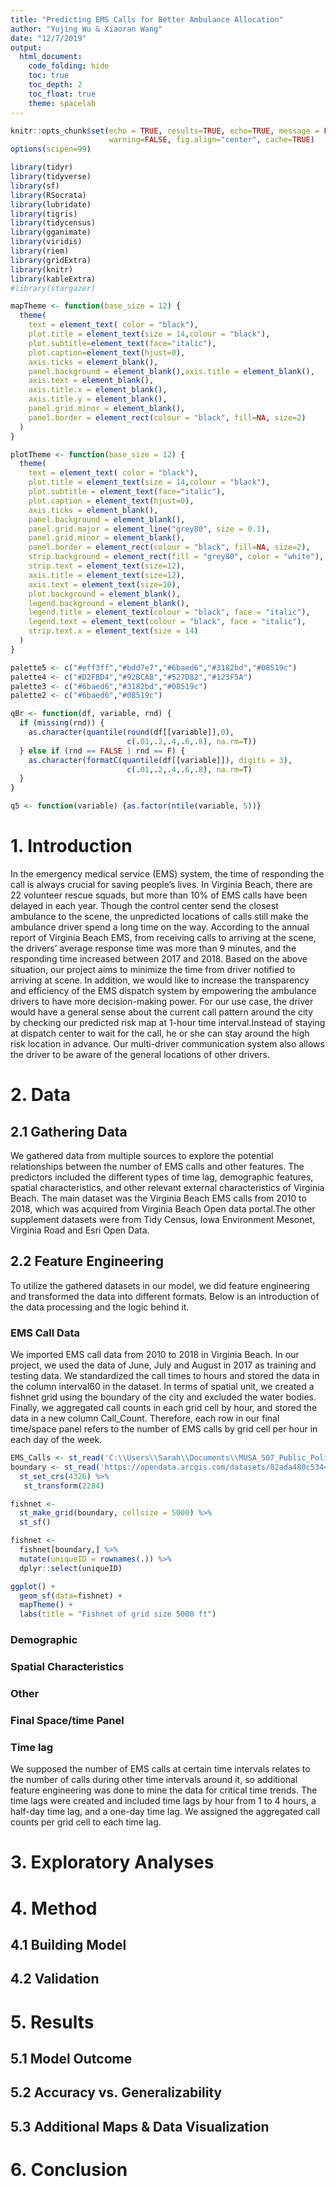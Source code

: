 ```yaml
---
title: "Predicting EMS Calls for Better Ambulance Allocation"
author: "Yujing Wu & Xiaoran Wang"
date: "12/7/2019"
output:
  html_document:
    code_folding: hide
    toc: true
    toc_depth: 2
    toc_float: true
    theme: spacelab
---
```


```r
knitr::opts_chunk$set(echo = TRUE, results=TRUE, echo=TRUE, message = FALSE, 
                      warning=FALSE, fig.align="center", cache=TRUE)
options(scipen=99)
```

```r
library(tidyr)
library(tidyverse)
library(sf)
library(RSocrata)
library(lubridate)
library(tigris)
library(tidycensus)
library(gganimate)
library(viridis)
library(riem)
library(gridExtra)
library(knitr)
library(kableExtra)
#library(stargazer)

mapTheme <- function(base_size = 12) {
  theme(
    text = element_text( color = "black"),
    plot.title = element_text(size = 14,colour = "black"),
    plot.subtitle=element_text(face="italic"),
    plot.caption=element_text(hjust=0),
    axis.ticks = element_blank(),
    panel.background = element_blank(),axis.title = element_blank(),
    axis.text = element_blank(),
    axis.title.x = element_blank(),
    axis.title.y = element_blank(),
    panel.grid.minor = element_blank(),
    panel.border = element_rect(colour = "black", fill=NA, size=2)
  )
}

plotTheme <- function(base_size = 12) {
  theme(
    text = element_text( color = "black"),
    plot.title = element_text(size = 14,colour = "black"),
    plot.subtitle = element_text(face="italic"),
    plot.caption = element_text(hjust=0),
    axis.ticks = element_blank(),
    panel.background = element_blank(),
    panel.grid.major = element_line("grey80", size = 0.1),
    panel.grid.minor = element_blank(),
    panel.border = element_rect(colour = "black", fill=NA, size=2),
    strip.background = element_rect(fill = "grey80", color = "white"),
    strip.text = element_text(size=12),
    axis.title = element_text(size=12),
    axis.text = element_text(size=10),
    plot.background = element_blank(),
    legend.background = element_blank(),
    legend.title = element_text(colour = "black", face = "italic"),
    legend.text = element_text(colour = "black", face = "italic"),
    strip.text.x = element_text(size = 14)
  )
}

palette5 <- c("#eff3ff","#bdd7e7","#6baed6","#3182bd","#08519c")
palette4 <- c("#D2FBD4","#92BCAB","#527D82","#123F5A")
palette3 <- c("#6baed6","#3182bd","#08519c")
palette2 <- c("#6baed6","#08519c")

qBr <- function(df, variable, rnd) {
  if (missing(rnd)) {
    as.character(quantile(round(df[[variable]],0),
                          c(.01,.2,.4,.6,.8), na.rm=T))
  } else if (rnd == FALSE | rnd == F) {
    as.character(formatC(quantile(df[[variable]]), digits = 3),
                          c(.01,.2,.4,.6,.8), na.rm=T)
  }
}

q5 <- function(variable) {as.factor(ntile(variable, 5))}
```

# 1. Introduction 
In the emergency medical service (EMS) system, the time of responding the call is always crucial for saving people’s lives. In Virginia Beach, there are 22 volunteer rescue squads, but more than 10% of EMS calls have been delayed in each year. Though the control center send the closest ambulance to the scene, the unpredicted locations of calls still make the ambulance driver spend a long time on the way. According to the annual report of Virginia Beach EMS, from receiving calls to arriving at the scene, the drivers' average response time was more than 9 minutes, and the responding time increased between 2017 and 2018. Based on the above situation, our project aims to minimize the time from driver notified to arriving at scene. 
In addition, we would like to increase the transparency and efficiency of the EMS dispatch system by empowering the ambulance drivers to have more decision-making power. For our use case, the driver would have a general sense about the current call pattern around the city by checking our predicted risk map at 1-hour time interval.Instead of staying at dispatch center to wait for the call, he or she can stay around the high risk location in advance. Our multi-driver communication system also allows the driver to be aware of the general locations of other drivers.

# 2. Data 
## 2.1 Gathering Data 
We gathered data from multiple sources to explore the potential relationships between the number of EMS calls and other features. The predictors included the different types of time lag, demographic features, spatial characteristics, and other relevant external characteristics of Virginia Beach. The main dataset was the Virginia Beach EMS calls from 2010 to 2018, which was acquired from Virginia Beach Open data portal.The other supplement datasets were from Tidy Census, Iowa Environment Mesonet, Virginia Road and Esri Open Data. 

## 2.2 Feature Engineering
To utilize the gathered datasets in our model, we did feature engineering and transformed the data into different formats. Below is an introduction of the data processing and the logic behind it. 

### EMS Call Data
We imported EMS call data from 2010 to 2018 in Virginia Beach. In our project, we used the data of June, July and August in 2017 as training and testing data. We standardized the call times to  hours and stored the data in the column interval60 in the dataset. In terms of spatial unit,  we created a fishnet grid using the boundary of the city and excluded the water bodies. Finally, we aggregated call counts in each grid cell by hour, and stored the data in a new column Call_Count. Therefore, each row in our final time/space panel refers to the number of EMS calls by grid cell per hour in each day of the week. 

```r
EMS_Calls <- st_read('C:\\Users\\Sarah\\Documents\\MUSA_507_Public_Policy_Analytics\\Predict-EMS-call-to-better-allocate-ambulances\\EMS_calls.geojson')
boundary <- st_read('https://opendata.arcgis.com/datasets/82ada480c5344220b2788154955ce5f0_8.geojson') %>%
  st_set_crs(4326) %>%
   st_transform(2284)
```

```r
fishnet <- 
  st_make_grid(boundary, cellsize = 5000) %>%
  st_sf()

fishnet <- 
  fishnet[boundary,] %>%
  mutate(uniqueID = rownames(.)) %>%
  dplyr::select(uniqueID)

ggplot() +
  geom_sf(data=fishnet) +
  mapTheme() +
  labs(title = "Fishnet of grid size 5000 ft")
```

### Demographic

### Spatial Characteristics

### Other 

### Final Space/time Panel

### Time lag
We supposed the number of EMS calls at certain time intervals relates to the number of calls during other time intervals around it, so additional feature engineering was done to mine the data for critical time trends. The time lags were created and included time lags by hour from 1 to 4 hours, a half-day time lag, and a one-day time lag. We assigned the aggregated call counts per grid cell to each time lag. 

# 3. Exploratory Analyses

# 4. Method 

## 4.1 Building Model 

## 4.2 Validation 

# 5. Results 

## 5.1 Model Outcome

## 5.2 Accuracy vs. Generalizability

## 5.3 Additional Maps & Data Visualization

# 6. Conclusion


